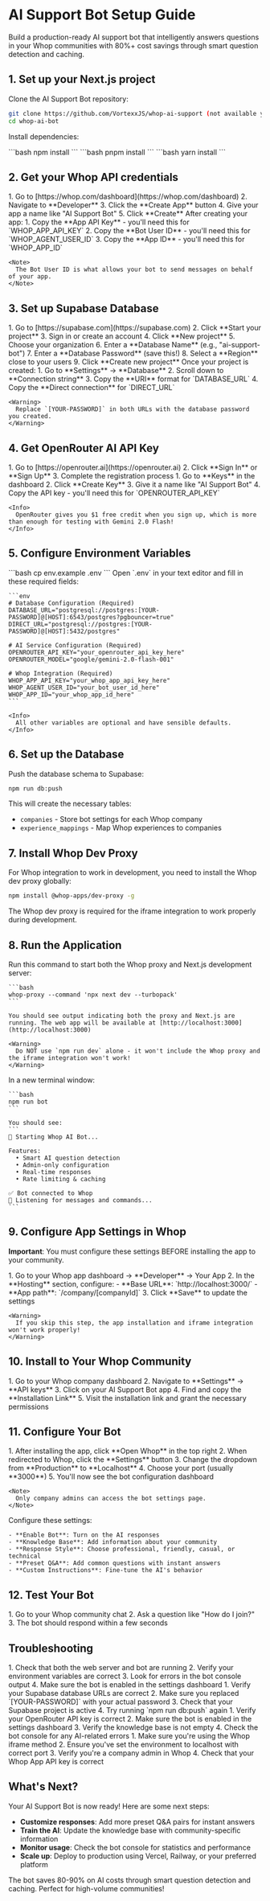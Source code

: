 # AI Support Bot Setup Guide

Build a production-ready AI support bot that intelligently answers questions in your Whop communities with 80%+ cost savings through smart question detection and caching.

## 1. Set up your Next.js project

Clone the AI Support Bot repository:

```bash
git clone https://github.com/VortexxJS/whop-ai-support (not available yet)
cd whop-ai-bot
```

Install dependencies:

<Tabs>
  <Tab title="npm">
    ```bash
    npm install
    ```
  </Tab>
  <Tab title="pnpm">
    ```bash
    pnpm install
    ```
  </Tab>
  <Tab title="yarn">
    ```bash
    yarn install
    ```
  </Tab>
</Tabs>

## 2. Get your Whop API credentials

<Steps>
  <Step title="Create a Whop App">
    1. Go to [https://whop.com/dashboard](https://whop.com/dashboard)
    2. Navigate to **Developer** 
    3. Click the **Create App** button
    4. Give your app a name like "AI Support Bot"
    5. Click **Create**
  </Step>

  <Step title="Get your API Key, Bot User ID, and App ID">
    After creating your app:
    1. Copy the **App API Key** - you'll need this for `WHOP_APP_API_KEY`
    2. Copy the **Bot User ID** - you'll need this for `WHOP_AGENT_USER_ID`
    3. Copy the **App ID** - you'll need this for `WHOP_APP_ID`
    
    <Note>
      The Bot User ID is what allows your bot to send messages on behalf of your app.
    </Note>
  </Step>
</Steps>

## 3. Set up Supabase Database

<Steps>
  <Step title="Create a Supabase Project">
    1. Go to [https://supabase.com](https://supabase.com)
    2. Click **Start your project**
    3. Sign in or create an account
    4. Click **New project**
    5. Choose your organization
    6. Enter a **Database Name** (e.g., "ai-support-bot")
    7. Enter a **Database Password** (save this!)
    8. Select a **Region** close to your users
    9. Click **Create new project**
  </Step>

  <Step title="Get Database Connection Strings">
    Once your project is created:
    1. Go to **Settings** → **Database**
    2. Scroll down to **Connection string**
    3. Copy the **URI** format for `DATABASE_URL`
    4. Copy the **Direct connection** for `DIRECT_URL`
    
    <Warning>
      Replace `[YOUR-PASSWORD]` in both URLs with the database password you created.
    </Warning>
  </Step>
</Steps>

## 4. Get OpenRouter AI API Key

<Steps>
  <Step title="Create OpenRouter Account">
    1. Go to [https://openrouter.ai](https://openrouter.ai)
    2. Click **Sign In** or **Sign Up**
    3. Complete the registration process
  </Step>

  <Step title="Get API Key">
    1. Go to **Keys** in the dashboard
    2. Click **Create Key**
    3. Give it a name like "AI Support Bot"
    4. Copy the API key - you'll need this for `OPENROUTER_API_KEY`
    
    <Info>
      OpenRouter gives you $1 free credit when you sign up, which is more than enough for testing with Gemini 2.0 Flash!
    </Info>
  </Step>
</Steps>

## 5. Configure Environment Variables

<Steps>
  <Step title="Copy Environment Template">
    ```bash
    cp env.example .env
    ```
  </Step>

  <Step title="Fill in Required Variables">
    Open `.env` in your text editor and fill in these required fields:
    
    ```env
    # Database Configuration (Required)
    DATABASE_URL="postgresql://postgres:[YOUR-PASSWORD]@[HOST]:6543/postgres?pgbouncer=true"
    DIRECT_URL="postgresql://postgres:[YOUR-PASSWORD]@[HOST]:5432/postgres"

    # AI Service Configuration (Required)
    OPENROUTER_API_KEY="your_openrouter_api_key_here"
    OPENROUTER_MODEL="google/gemini-2.0-flash-001"

    # Whop Integration (Required)
    WHOP_APP_API_KEY="your_whop_app_api_key_here"
    WHOP_AGENT_USER_ID="your_bot_user_id_here"
    WHOP_APP_ID="your_whop_app_id_here"
    ```
    
    <Info>
      All other variables are optional and have sensible defaults.
    </Info>
  </Step>
</Steps>

## 6. Set up the Database

Push the database schema to Supabase:

```bash
npm run db:push
```

This will create the necessary tables:
- `companies` - Store bot settings for each Whop company
- `experience_mappings` - Map Whop experiences to companies

## 7. Install Whop Dev Proxy

For Whop integration to work in development, you need to install the Whop dev proxy globally:

```bash
npm install @whop-apps/dev-proxy -g
```

<Note>
  The Whop dev proxy is required for the iframe integration to work properly during development.
</Note>

## 8. Run the Application

<Steps>
  <Step title="Start the Web Server with Whop Proxy">
    Run this command to start both the Whop proxy and Next.js development server:
    
    ```bash
    whop-proxy --command 'npx next dev --turbopack'
    ```

    You should see output indicating both the proxy and Next.js are running. The web app will be available at [http://localhost:3000](http://localhost:3000)
    
    <Warning>
      Do NOT use `npm run dev` alone - it won't include the Whop proxy and the iframe integration won't work!
    </Warning>
  </Step>

  <Step title="Start the AI Bot (New Terminal)">
    In a new terminal window:
    
    ```bash
    npm run bot
    ```

    You should see:
    ```
    🚀 Starting Whop AI Bot...

    Features:
      • Smart AI question detection
      • Admin-only configuration  
      • Real-time responses
      • Rate limiting & caching

    ✅ Bot connected to Whop
    🤖 Listening for messages and commands...
    ```
  </Step>
</Steps>

## 9. Configure App Settings in Whop

**Important**: You must configure these settings BEFORE installing the app to your community.

<Steps>
  <Step title="Set Base URL and App Path">
    1. Go to your Whop app dashboard → **Developer** → Your App
    2. In the **Hosting** section, configure:
       - **Base URL**: `http://localhost:3000/`
       - **App path**: `/company/[companyId]`
    3. Click **Save** to update the settings
    
    <Warning>
      If you skip this step, the app installation and iframe integration won't work properly!
    </Warning>
  </Step>
</Steps>

## 10. Install to Your Whop Community

<Steps>
  <Step title="Install the App">
    1. Go to your Whop company dashboard
    2. Navigate to **Settings** → **API keys**
    3. Click on your AI Support Bot app
    4. Find and copy the **Installation Link**
    5. Visit the installation link and grant the necessary permissions
  </Step>
</Steps>

## 11. Configure Your Bot

<Steps>
  <Step title="Access Bot Settings via Whop iframe">
    1. After installing the app, click **Open Whop** in the top right
    2. When redirected to Whop, click the **Settings** button
    3. Change the dropdown from **Production** to **Localhost**
    4. Choose your port (usually **3000**)
    5. You'll now see the bot configuration dashboard
    
    <Note>
      Only company admins can access the bot settings page.
    </Note>
  </Step>

  <Step title="Set Up Your Bot">
    Configure these settings:
    
    - **Enable Bot**: Turn on the AI responses
    - **Knowledge Base**: Add information about your community
    - **Response Style**: Choose professional, friendly, casual, or technical
    - **Preset Q&A**: Add common questions with instant answers
    - **Custom Instructions**: Fine-tune the AI's behavior
  </Step>
</Steps>

## 12. Test Your Bot

<Steps>
  <Step title="Test in Your Community">
    1. Go to your Whop community chat
    2. Ask a question like "How do I join?"
    3. The bot should respond within a few seconds
  </Step>
</Steps>

## Troubleshooting

<AccordionGroup>
  <Accordion title="Bot not responding to messages">
    1. Check that both the web server and bot are running
    2. Verify your environment variables are correct
    3. Look for errors in the bot console output
    4. Make sure the bot is enabled in the settings dashboard
  </Accordion>

  <Accordion title="Database connection errors">
    1. Verify your Supabase database URLs are correct
    2. Make sure you replaced `[YOUR-PASSWORD]` with your actual password
    3. Check that your Supabase project is active
    4. Try running `npm run db:push` again
  </Accordion>

  <Accordion title="AI responses not working">
    1. Verify your OpenRouter API key is correct
    2. Make sure the bot is enabled in the settings dashboard
    3. Verify the knowledge base is not empty
    4. Check the bot console for any AI-related errors
  </Accordion>

  <Accordion title="Can't access bot settings">
    1. Make sure you're using the Whop iframe method
    2. Ensure you've set the environment to localhost with correct port
    3. Verify you're a company admin in Whop
    4. Check that your Whop App API key is correct
  </Accordion>
</AccordionGroup>

## What's Next?

Your AI Support Bot is now ready! Here are some next steps:

- **Customize responses**: Add more preset Q&A pairs for instant answers
- **Train the AI**: Update the knowledge base with community-specific information  
- **Monitor usage**: Check the bot console for statistics and performance
- **Scale up**: Deploy to production using Vercel, Railway, or your preferred platform

<Note>
  The bot saves 80-90% on AI costs through smart question detection and caching. Perfect for high-volume communities!
</Note> 